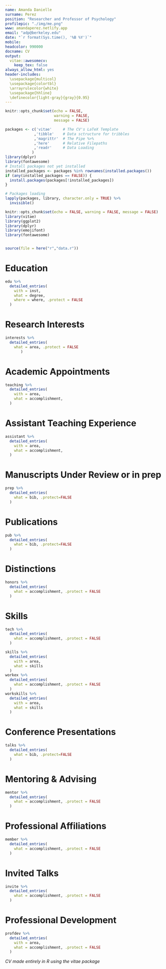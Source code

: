 ```yaml
---
name: Amanda Danielle
surname: Perez
position: "Researcher and Professor of Psychology"
profilepic: "./img/me.png"
www: amandaperez.netlify.app
email: "adp@berkeley.edu"
date: "`r format(Sys.time(), '%B %Y')`"
mobile: 
headcolor: 990000
docname: CV
output: 
  vitae::awesomecv:
    keep_tex: false
always_allow_html: yes
header-includes:
  \usepackage{multicol}
  \usepackage{colortbl}
  \arrayrulecolor{white}
  \usepackage{hhline}
  \definecolor{light-gray}{gray}{0.95}
---
```


```r
knitr::opts_chunk$set(echo = FALSE,
                      warning = FALSE,
                      message = FALSE)

packages <- c('vitae'     # The CV's LaTeX Template
             ,'tibble'    # Data sctructure for tribbles
             ,'magrittr'  # The Pipe %>%
             ,'here'      # Relative Filepaths
             ,'readr'     # Data Loading
            )
library(dplyr)
library(fontawesome)
# Install packages not yet installed
installed_packages <- packages %in% rownames(installed.packages())
if (any(installed_packages == FALSE)) {
  install.packages(packages[!installed_packages])
}

# Packages loading
lapply(packages, library, character.only = TRUE) %>%
  invisible()

knitr::opts_chunk$set(echo = FALSE, warning = FALSE, message = FALSE)
library(vitae)
library(ggplot2)
library(dplyr)
library(emojifont)
library(fontawesome)


source(file = here("r","data.r"))

```

# \faIcon{university} Education


```r

edu %>%
  detailed_entries(
    with = inst,
    what = degree,
    where = where, .protect = FALSE
  )

```



# \faIcon{lightbulb} Research Interests

```r

interests %>%
  detailed_entries(
    what = area, .protect = FALSE
       ) 

```


# \faIcon{chalkboard-teacher} Academic Appointments

```r

teaching %>%
  detailed_entries(
    with = area,
    what = accomplishment,
  )

```

\newpage

# \faIcon{chalkboard} Assistant Teaching Experience

```r

assistant %>%
  detailed_entries(
    with = area,
    what = accomplishment,
  )

```

# \faIcon{edit} Manuscripts Under Review or in prep

```r

prep %>%
  detailed_entries(
    what = bib, .protect=FALSE
  )

```

# \faIcon{file} Publications

```r

pub %>%
  detailed_entries(
    what = bib, .protect=FALSE
  )

```

\newpage

# \faIcon{medal} Distinctions

```r

honors %>%
  detailed_entries(
    what = accomplishment, .protect = FALSE
  )

```


# \faIcon{brain} Skills

```r
tech %>%
  detailed_entries(
    what = accomplishment, .protect = FALSE
  )

skills %>%
  detailed_entries(
    with = area,
    what = skills
  )
workex %>%
  detailed_entries(
    what = accomplishment, .protect = FALSE
  )
workskills %>%
  detailed_entries(
    with = area,
    what = skills
  )
```

# \faIcon{comments} Conference Presentations

```r
talks %>%
  detailed_entries(
    what = bib, .protect=FALSE
  )
```


# \faIcon{users} Mentoring & Advising

```r
mentor %>%
  detailed_entries(
    what = accomplishment, .protect = FALSE
  )
```

# \faIcon{black-tie} Professional Affiliations

```r
member %>%
  detailed_entries(
    what = accomplishment, .protect = FALSE
  )
```

# \faIcon{comment-alt} Invited Talks

```r
invite %>%
  detailed_entries(
    what = accomplishment, .protect = FALSE
  )
```
 
\newpage
 
# \faIcon{school} Professional Development

```r
profdev %>%
  detailed_entries(
    with = area,
    what = accomplishment, .protect = FALSE
  )
```



*CV made entirely in R using the vitae package*